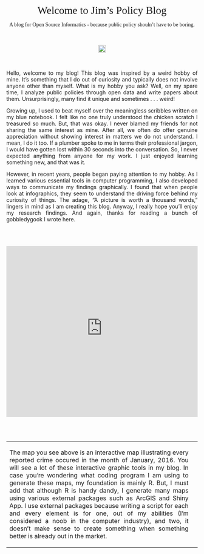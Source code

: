 <br><br><br><br><br/></tr>
<p style="text-align: center;"><span style="font-size:28px;"><span style="font-family:georgia,serif;">
Welcome to Jim's Policy Blog
</span>
</span>
</p>

<p style="text-align: center;"><span style="font-family:calibri;">A blog for Open Source Informatics - because public policy shouln't have to be boring.
</span>
</p>
<br>
<p style="text-align: center;"><img src="http://open.dc.gov/open-source-guidelines/assets/img/dc_logo.png" height="20px" width="20px" /></p>
<br>
<p style="text-align: justify;">
Hello, welcome to my blog! This blog was inspired by a weird hobby of mine. It's something that I do out of curiosity and typically does not involve anyone other than myself. What is my hobby you ask? Well, on my spare time, I analyze public policies through open data and write papers about them. Unsurprisingly, many find it unique and sometimes . . . weird!</p>

<p style="text-align: justify;">
Growing up, I used to beat myself over the meaningless scribbles written on my blue notebook. I felt like no one truly understood the chicken scratch I treasured so much. But, that was okay. I never blamed my friends for not sharing the same interest as mine. After all, we often do offer genuine appreciation without showing interest in matters we do not understand. I mean, I do it too. If a plumber spoke to me in terms their professional jargon, I would have gotten lost within 30 seconds into the conversation. So, I never expected anything from anyone for my work. I just enjoyed learning something new, and that was it.</p>

<p style="text-align: justify;">
However, in recent years, people began paying attention to my hobby. As I learned various essential tools in computer programming, I also developed ways to communicate my findings graphically. I found that when people look at infographics, they seem to understand the driving force behind my curiosity of things. The adage, "A picture is worth a thousand words," lingers in mind as I am creating this blog. Anyway, I really hope you'll enjoy my research findings. And again, thanks for reading a bunch of gobbledygook I wrote here.</p>
<br>
<br>
<p>
<iframe src="https://easytoremember.shinyapps.io/DC_Crime_Map/" style="border: none; width: 100%; height: 450px"></iframe>
</p>
<br>
<br>
<table style="height: 100%;" width="100%" cellpadding="5px">
<tbody>
<tr>
<td>
<p style="text-align: justify">
The map you see above is an interactive map illustrating every reported crime occured in the month of January, 2016. You will see a lot of these interactive graphic tools in my blog. In case you're wondering what coding program I am using to generate these maps, my foundation is mainly R. But, I must add that although R is handy dandy, I generate many maps using various external packages such as ArcGIS and Shiny App. I use external packages because writing a script for each and every element is for one, out of my abilities (I'm considered a noob in the computer industry), and two, it doesn't make sense to create something when something better is already out in the market.</p>
</td>
<td>
</td>
</tr>
</tbody>
</table>
<br>
<br>